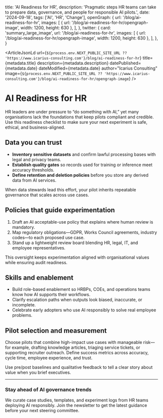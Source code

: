   title: 'AI Readiness for HR',
  description:
    'Pragmatic steps HR teams can take to prepare data, governance, and people for responsible AI pilots.',
  date: '2024-09-18',
  tags: ['AI', 'HR', 'Change'],
  openGraph: {
    url: '/blog/ai-readiness-for-hr',
    images: [
      { url: '/blog/ai-readiness-for-hr/opengraph-image', width: 1200, height: 630 },
    ],
  },
  twitter: {
    card: 'summary_large_image',
    url: '/blog/ai-readiness-for-hr',
    images: [
      { url: '/blog/ai-readiness-for-hr/opengraph-image', width: 1200, height: 630 },
    ],
  },
}


<ArticleJsonLd
  url={`${process.env.NEXT_PUBLIC_SITE_URL ?? 'https://www.icarius-consulting.com'}/blog/ai-readiness-for-hr`}
  title={metadata.title}
  description={metadata.description}
  datePublished={metadata.date}
  dateModified={metadata.date}
  author="Icarius Consulting"
  image={`${process.env.NEXT_PUBLIC_SITE_URL ?? 'https://www.icarius-consulting.com'}/blog/ai-readiness-for-hr/opengraph-image`}
/>

# AI Readiness for HR

HR leaders are under pressure to “do something with AI,” yet many organisations lack the foundations that keep pilots compliant and credible. Use this readiness checklist to make sure your next experiment is safe, ethical, and business-aligned.

## Data you can trust

- **Inventory sensitive datasets** and confirm lawful processing bases with legal and privacy teams.
- **Establish quality gates** so records used for training or inference meet accuracy thresholds.
- **Define retention and deletion policies** before you store any derived data from AI services.

When data stewards lead this effort, your pilot inherits repeatable governance that scales across use cases.

## Policies that guide experimentation

1. Draft an AI acceptable-use policy that explains where human review is mandatory.
2. Map regulatory obligations—GDPR, Works Council agreements, industry codes—to each proposed use case.
3. Stand up a lightweight review board blending HR, legal, IT, and employee representatives.

This oversight keeps experimentation aligned with organisational values while ensuring audit readiness.

## Skills and enablement

- Build role-based enablement so HRBPs, COEs, and operations teams know how AI supports their workflows.
- Clarify escalation paths when outputs look biased, inaccurate, or incomplete.
- Celebrate early adopters who use AI responsibly to solve real employee problems.

<InlineROI className="my-12" />

## Pilot selection and measurement

Choose pilots that combine high-impact use cases with manageable risk—for example, drafting knowledge articles, triaging service tickets, or supporting recruiter outreach. Define success metrics across accuracy, cycle time, employee experience, and trust.

Use pre/post baselines and qualitative feedback to tell a clear story about value when you brief executives.

<BlogCTA className="mt-12" />

---

### Stay ahead of AI governance trends

We curate case studies, templates, and experiment logs from HR teams deploying AI responsibly. Join the newsletter to get the latest guidance before your next steering committee.

<NewsletterForm className="mt-6" />
